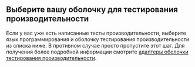 
## Выберите вашу оболочку для тестирования производительности

Если у вас уже есть написанные тесты производительности,
выберите язык программирования и оболочку тестирования производительности из списка ниже.
В противном случае просто пропустите этот шаг.
Для получения более подробной информации смотрите [адаптеры оболочки тестирования производительности][benchmark harness adapters].

<SelectedAdapter />

<BenchmarkHarness />

[benchmark harness adapters]: /ru/docs/explanation/adapters/
